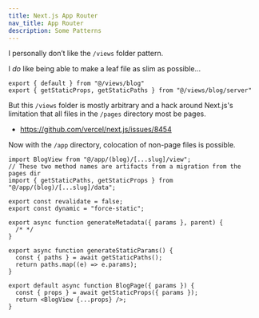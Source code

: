 ```yaml
---
title: Next.js App Router
nav_title: App Router
description: Some Patterns
---
```


I personally don’t like the `/views` folder pattern. 

I _do_ like being able to make a leaf file as slim as possible...

```tsx filename="pages/blog/[...slug]/index.tsx"
export { default } from "@/views/blog"
export { getStaticProps, getStaticPaths } from "@/views/blog/server"
```

But this `/views` folder is mostly arbitrary and a hack around Next.js's
limitation that all files in the `/pages` directory most be pages.

- https://github.com/vercel/next.js/issues/8454

Now with the `/app` directory, colocation of non-page files is possible.

<div style={{marginLeft: "var(--geist-gap)"}}>
  <Tree>
    <Folder name="." defaultOpen>
      <Folder name="app" defaultOpen>
        <File name="data.ts"    style={{ color: "var(--ds-green-900)" }} />
        <File name="layout.tsx" style={{ color: "var(--ds-green-900)" }} />
        <File name="view.tsx"   style={{ color: "var(--ds-green-900)" }} />
        <File name="page.tsx"   style={{ color: "var(--ds-amber-900)" }} />
      </Folder>
      <Folder name="pages"     defaultOpen>
        <File name="index.tsx" style={{ color: "var(--ds-amber-900)" }} />
      </Folder>
      <Folder name="layouts"   defaultOpen style={{ color: "var(--ds-red-900)"}}>
        <File name="index.tsx" style={{ color: "var(--ds-red-900)" }} />
      </Folder>
      <Folder name="views"     defaultOpen style={{ color: "var(--ds-red-900)"}}>
        <File name="index.tsx" style={{ color: "var(--ds-red-900)" }} />
        <File name="server.ts" style={{ color: "var(--ds-red-900)" }} />
      </Folder>
    </Folder>
  </Tree>
</div>

```tsx filename="app/(blog)/[...slug]/page.tsx"
import BlogView from "@/app/(blog)/[...slug]/view";
// These two method names are artifacts from a migration from the pages dir
import { getStaticPaths, getStaticProps } from "@/app/(blog)/[...slug]/data";

export const revalidate = false;
export const dynamic = "force-static";

export async function generateMetadata({ params }, parent) {
  /* */
}

export async function generateStaticParams() {
  const { paths } = await getStaticPaths();
  return paths.map((e) => e.params);
}

export default async function BlogPage({ params }) {
  const { props } = await getStaticProps({ params });
  return <BlogView {...props} />;
}
```

